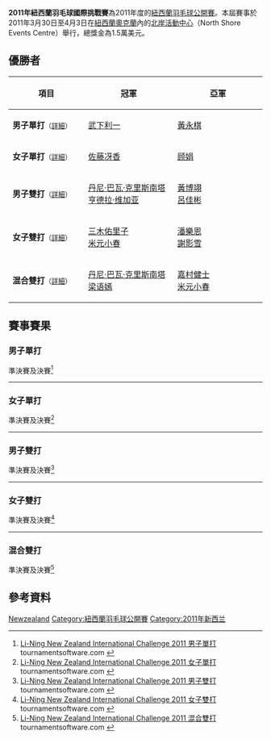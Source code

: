 {{noteTA|G1=Badminton}}
{{infobox badminton event
|name           = 2011年紐西蘭羽毛球國際挑戰賽
|image          = 
|size           = 
|caption        =
|dates          = 2011年3月30日－4月3日
|number_edition = 
|level          = 4A
|prize_money    = 1.5萬美元
|location       = {{NZL}}[[奥克兰_(新西兰)|奧克蘭]] 
|venue          = [[北岸活動中心|北岸活動中心]]
|previous       = 2009年紐西蘭羽毛球大獎賽
|next           = 2013年紐西蘭羽毛球大獎賽
}}
'''2011年紐西蘭羽毛球國際挑戰賽'''為2011年度的[[紐西蘭羽毛球公開賽|紐西蘭羽毛球公開賽]]。本屆賽事於2011年3月30日至4月3日在[[紐西蘭|紐西蘭]][[奥克兰_(新西兰)|奧克蘭]]內的[[北岸活動中心|北岸活動中心]]（North Shore Events Centre）舉行，總獎金為1.5萬美元。

== 優勝者 ==
{| class=wikitable style="font-size:small"
!width="200"|項目
!width="250"|冠軍
!width="250"|亞軍
|-
|'''男子單打'''<small>（[[#男子單打|詳細]]）</small>
|{{flagicon|JPN}} [[武下利一|武下利一]]
|{{flagicon|HKG}} [[黃永棋|黃永棋]]
|-
|'''女子單打'''<small>（[[#女子單打|詳細]]）</small>
|{{flagicon|JPN}} [[佐藤冴香|佐藤冴香]]
|{{flagicon|SIN}} [[顾娟|顾娟]]
|-
|'''男子雙打'''<small>（[[#男子雙打|詳細]]）</small>
|{{flagicon|SIN}} [[丹尼·巴瓦·克里斯南塔|丹尼·巴瓦·克里斯南塔]]<br/>{{flagicon|SIN}} [[亨德拉·维加亚|亨德拉·维加亚]]
|{{flagicon|TPE}} [[黃博翊|黃博翊]]<br/>{{flagicon|TPE}} [[呂佳彬|呂佳彬]]
|-
|'''女子雙打'''<small>（[[#女子雙打|詳細]]）</small>
|{{flagicon|JPN}} [[三木佑里子|三木佑里子]]<br/>{{flagicon|JPN}} [[米元小春|米元小春]]
|{{flagicon|HKG}} [[潘樂恩|潘樂恩]]<br/>{{flagicon|HKG}} [[謝影雪|謝影雪]]
|-
|'''混合雙打'''<small>（[[#混合雙打|詳細]]）</small>
|{{flagicon|SIN}} [[丹尼·巴瓦·克里斯南塔|丹尼·巴瓦·克里斯南塔]]<br/>{{flagicon|SIN}} [[梁语嫣|梁语嫣]]
|{{flagicon|JPN}} [[嘉村健士|嘉村健士]]<br/>{{flagicon|JPN}} [[米元小春|米元小春]]
|}

== 賽事賽果 ==
=== 男子單打 ===
;準決賽及決賽<ref name="MS">[http://tournamentsoftware.com/sport/draw.aspx?id=CBBDDC3D-39A9-40F7-BA5B-C2287DCC9B8C&draw=9 Li-Ning New Zealand International Challenge 2011 男子單打] {{Wayback|url=http://tournamentsoftware.com/sport/draw.aspx?id=CBBDDC3D-39A9-40F7-BA5B-C2287DCC9B8C&draw=9 |date=20170720065642 }} tournamentsoftware.com {{en}}</ref>
{{4TeamBracket-Tennis3-v2
| team-width=200
| RD1-seed1=
| RD1-team1='''{{flagicon|JPN}} [[武下利一|武下利一]]
| RD1-score1-1='''21
| RD1-score1-2='''21
| RD1-score1-3=
| RD1-seed2=3/4
| RD1-team2={{flagicon|MAS}} [[穆罕默德·哈菲兹·宾·哈希姆|穆罕默德·哈菲兹·宾·哈希姆]]
| RD1-score2-1=13
| RD1-score2-2=15
| RD1-score2-3=

| RD1-seed3=3/4
| RD1-team3='''{{flagicon|HKG}} [[黃永棋|黃永棋]]
| RD1-score3-1='''21
| RD1-score3-2='''21
| RD1-score3-3=
| RD1-seed4=2
| RD1-team4={{flagicon|INA}} [[汤米·苏吉亚托|汤米·苏吉亚托]]
| RD1-score4-1=11
| RD1-score4-2=11
| RD1-score4-3=

| RD2-seed1=
| RD2-team1='''{{flagicon|JPN}} [[武下利一|武下利一]]
| RD2-score1-1='''21
| RD2-score1-2='''21
| RD2-score1-3=
| RD2-seed2=3/4
| RD2-team2={{flagicon|HKG}} [[黃永棋|黃永棋]]
| RD2-score2-1=19
| RD2-score2-2=19
| RD2-score2-3=
}}
----

=== 女子單打 ===
;準決賽及決賽<ref name="WS">[http://tournamentsoftware.com/sport/draw.aspx?id=CBBDDC3D-39A9-40F7-BA5B-C2287DCC9B8C&draw=30 Li-Ning New Zealand International Challenge 2011 女子單打] {{Wayback|url=http://tournamentsoftware.com/sport/draw.aspx?id=CBBDDC3D-39A9-40F7-BA5B-C2287DCC9B8C&draw=30 |date=20170720092628 }} tournamentsoftware.com {{en}}</ref>
{{4TeamBracket-Tennis3-v2
| team-width=200
| RD1-seed1=1
| RD1-team1={{flagicon|HKG}} [[葉姵延|葉姵延]]
| RD1-score1-1=8
| RD1-score1-2=15
| RD1-score1-3=
| RD1-seed2=3/4
| RD1-team2='''{{flagicon|JPN}} [[佐藤冴香|佐藤冴香]]
| RD1-score2-1='''21
| RD1-score2-2='''21
| RD1-score2-3=

| RD1-seed3=3/4
| RD1-team3='''{{flagicon|SIN}} [[顾娟|顾娟]]
| RD1-score3-1='''21
| RD1-score3-2='''21
| RD1-score3-3=
| RD1-seed4=
| RD1-team4={{flagicon|CHN}} [[朱琳_(羽毛球运动员)|朱琳]]
| RD1-score4-1=16
| RD1-score4-2=18
| RD1-score4-3=

| RD2-seed1=3/4
| RD2-team1='''{{flagicon|JPN}} [[佐藤冴香|佐藤冴香]]
| RD2-score1-1='''21
| RD2-score1-2='''21
| RD2-score1-3=
| RD2-seed2=3/4
| RD2-team2={{flagicon|SIN}} [[顾娟|顾娟]]
| RD2-score2-1=14
| RD2-score2-2=13
| RD2-score2-3=
}}
----

=== 男子雙打 ===
;準決賽及決賽<ref name="MD">[http://tournamentsoftware.com/sport/draw.aspx?id=CBBDDC3D-39A9-40F7-BA5B-C2287DCC9B8C&draw=19 Li-Ning New Zealand International Challenge 2011 男子雙打] {{Wayback|url=http://tournamentsoftware.com/sport/draw.aspx?id=CBBDDC3D-39A9-40F7-BA5B-C2287DCC9B8C&draw=19 |date=20170721014755 }} tournamentsoftware.com {{en}}</ref>
{{4TeamBracket-Tennis3-v2
| team-width=200
| RD1-seed1=
| RD1-team1='''{{flagicon|TPE}} [[黃博翊|黃博翊]]<br/> {{flagicon|TPE}} [[呂佳彬|呂佳彬]]
| RD1-score1-1='''21
| RD1-score1-2='''21
| RD1-score1-3=
| RD1-seed2=
| RD1-team2={{flagicon|MAS}} [[徐家铭|徐家铭]]<br/> {{flagicon|MAS}} [[区耀汉|区耀汉]]
| RD1-score2-1=14
| RD1-score2-2=19
| RD1-score2-3=

| RD1-seed3=5/8
| RD1-team3={{flagicon|MAS}} [[吴伟森|吴伟森]]<br/> {{flagicon|MAS}} [[林钦华|林钦华]]
| RD1-score3-1='''21
| RD1-score3-2=16
| RD1-score3-3=20
| RD1-seed4=
| RD1-team4='''{{flagicon|SIN}} [[丹尼·巴瓦·克里斯南塔|丹尼·巴瓦·克里斯南塔]]<br/> {{flagicon|SIN}} [[亨德拉·维加亚|亨德拉·维加亚]]
| RD1-score4-1=18
| RD1-score4-2='''21
| RD1-score4-3='''22

| RD2-seed1=
| RD2-team1={{flagicon|TPE}} [[黃博翊|黃博翊]]<br/> {{flagicon|TPE}} [[呂佳彬|呂佳彬]]
| RD2-score1-1=15
| RD2-score1-2=17
| RD2-score1-3=
| RD2-seed2=
| RD2-team2='''{{flagicon|SIN}} [[丹尼·巴瓦·克里斯南塔|丹尼·巴瓦·克里斯南塔]]<br/> {{flagicon|SIN}} [[亨德拉·维加亚|亨德拉·维加亚]]
| RD2-score2-1='''21
| RD2-score2-2='''21
| RD2-score2-3=
}}
----

=== 女子雙打 ===
;準決賽及決賽<ref name="WD">[http://tournamentsoftware.com/sport/draw.aspx?id=CBBDDC3D-39A9-40F7-BA5B-C2287DCC9B8C&draw=20 Li-Ning New Zealand International Challenge 2011 女子雙打] {{Wayback|url=http://tournamentsoftware.com/sport/draw.aspx?id=CBBDDC3D-39A9-40F7-BA5B-C2287DCC9B8C&draw=20 |date=20170721133954 }} tournamentsoftware.com {{en}}</ref>
{{4TeamBracket-Tennis3-v2
| team-width=200
| RD1-seed1=
| RD1-team1={{flagicon|AUS}} [[周玉蓮|周玉蓮]]<br/> {{flagicon|AUS}} [[雷努加·韦兰|雷努加·韦兰]]
| RD1-score1-1=16
| RD1-score1-2=17
| RD1-score1-3=
| RD1-seed2=3/4
| RD1-team2='''{{flagicon|JPN}} [[三木佑里子|三木佑里子]]<br/> {{flagicon|JPN}} [[米元小春|米元小春]]
| RD1-score2-1='''21
| RD1-score2-2='''21
| RD1-score2-3=

| RD1-seed3=3/4
| RD1-team3='''{{flagicon|HKG}} [[潘樂恩|潘樂恩]]<br/> {{flagicon|HKG}} [[謝影雪|謝影雪]]
| RD1-score3-1='''21
| RD1-score3-2='''21
| RD1-score3-3=
| RD1-seed4=
| RD1-team4={{flagicon|JPN}} [[福万尚子|福万尚子]]<br/> {{flagicon|JPN}} [[與猶胡桃|與猶胡桃]]
| RD1-score4-1=15
| RD1-score4-2=16
| RD1-score4-3=

| RD2-seed1=3/4
| RD2-team1='''{{flagicon|JPN}} [[三木佑里子|三木佑里子]]<br/> {{flagicon|JPN}} [[米元小春|米元小春]]
| RD2-score1-1=16
| RD2-score1-2='''21
| RD2-score1-3='''22
| RD2-seed2=3/4
| RD2-team2={{flagicon|HKG}} [[潘樂恩|潘樂恩]]<br/> {{flagicon|HKG}} [[謝影雪|謝影雪]]
| RD2-score2-1='''21
| RD2-score2-2=16
| RD2-score2-3=20
}}
----

=== 混合雙打 ===
;準決賽及決賽<ref name="XD">[http://tournamentsoftware.com/sport/draw.aspx?id=CBBDDC3D-39A9-40F7-BA5B-C2287DCC9B8C&draw=21 Li-Ning New Zealand International Challenge 2011 混合雙打] {{Wayback|url=http://tournamentsoftware.com/sport/draw.aspx?id=CBBDDC3D-39A9-40F7-BA5B-C2287DCC9B8C&draw=21 |date=20170720225528 }} tournamentsoftware.com {{en}}</ref>
{{4TeamBracket-Tennis3-v2
| team-width=200
| RD1-seed1=
| RD1-team1='''{{flagicon|SIN}} [[丹尼·巴瓦·克里斯南塔|丹尼·巴瓦·克里斯南塔]]<br/> {{flagicon|SIN}} [[梁语嫣|梁语嫣]]
| RD1-score1-1=14
| RD1-score1-2='''21
| RD1-score1-3='''21
| RD1-seed2=3/4
| RD1-team2={{flagicon|PER}} [[罗德里戈·帕切科·卡里略|罗德里戈·帕切科·卡里略]]<br/> {{flagicon|PER}} [[克劳迪亚·里韦罗·莫登斯|克劳迪亚·里韦罗·莫登斯]]
| RD1-score2-1='''21
| RD1-score2-2=14
| RD1-score2-3=12

| RD1-seed3=
| RD1-team3='''{{flagicon|JPN}} [[嘉村健士|嘉村健士]]<br/> {{flagicon|JPN}} [[米元小春|米元小春]]
| RD1-score3-1='''21
| RD1-score3-2=18
| RD1-score3-3='''21
| RD1-seed4=2
| RD1-team4={{flagicon|SUI}} [[安东尼·迪马尔特雷|安东尼·迪马尔特雷]]<br/> {{flagicon|SUI}} [[萨布丽娜·贾奎特|萨布丽娜·贾奎特]]
| RD1-score4-1=14
| RD1-score4-2='''21
| RD1-score4-3=14

| RD2-seed1=
| RD2-team1='''{{flagicon|SIN}} [[丹尼·巴瓦·克里斯南塔|丹尼·巴瓦·克里斯南塔]]<br/> {{flagicon|SIN}} [[梁语嫣|梁语嫣]]
| RD2-score1-1='''21
| RD2-score1-2='''21
| RD2-score1-3=
| RD2-seed2=
| RD2-team2={{flagicon|JPN}} [[嘉村健士|嘉村健士]]<br/> {{flagicon|JPN}} [[米元小春|米元小春]]
| RD2-score2-1=14
| RD2-score2-2=13
| RD2-score2-3=
}}

== 參考資料 ==
{{Reflist}}

[[Category:2011年世界羽聯國際挑戰賽|Newzealand]]
[[Category:紐西蘭羽毛球公開賽|Category:紐西蘭羽毛球公開賽]]
[[Category:2011年新西兰|Category:2011年新西兰]]